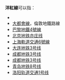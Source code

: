 {{線路名消歧義}}
'''洋紅線'''可以指：

* {{link-en|德里地鐵洋紅線|Magenta Line (Delhi Metro)}}
* [[大都會線|大都會線]]，倫敦地鐵路線
* [[巴黎地鐵4號線|巴黎地鐵4號線]]
* [[北京地铁亦庄线|北京地铁亦庄线]]
* [[上海軌道交通6號線|上海軌道交通6號線]]
* [[大连地铁3号线|大连地铁3号线]]
* [[成都地铁3号线|成都地铁3号线]]
* [[成都地铁3号线|成都地铁3号线]]
* [[青岛地铁8号线|青岛地铁8号线]]
* [[洛阳轨道交通1号线|洛阳轨道交通1号线]]
{{disambig|cat=三字路線名消歧義}}